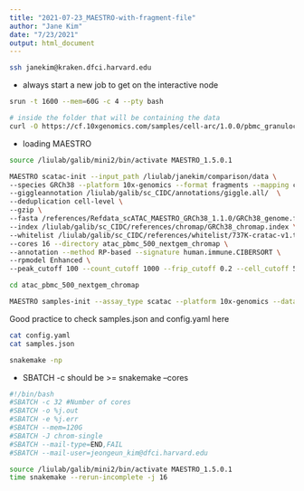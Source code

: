 ```yaml
---
title: "2021-07-23_MAESTRO-with-fragment-file"
author: "Jane Kim"
date: "7/23/2021"
output: html_document
---
```


```bash
ssh janekim@kraken.dfci.harvard.edu
```

- always start a new job to get on the interactive node
```bash
srun -t 1600 --mem=60G -c 4 --pty bash
```

```bash
# inside the folder that will be containing the data
curl -O https://cf.10xgenomics.com/samples/cell-arc/1.0.0/pbmc_granulocyte_sorted_10k/pbmc_granulocyte_sorted_10k_atac_fragments.tsv.gz
```

- loading MAESTRO
```bash
source /liulab/galib/mini2/bin/activate MAESTRO_1.5.0.1
```

```bash
MAESTRO scatac-init --input_path /liulab/janekim/comparison/data \
--species GRCh38 --platform 10x-genomics --format fragments --mapping chromap \
--giggleannotation /liulab/galib/sc_CIDC/annotations/giggle.all/  \
--deduplication cell-level \
--gzip \
--fasta /references/Refdata_scATAC_MAESTRO_GRCh38_1.1.0/GRCh38_genome.fa \
--index /liulab/galib/sc_CIDC/references/chromap/GRCh38_chromap.index \
--whitelist /liulab/galib/sc_CIDC/references/whitelist/737K-cratac-v1.txt \
--cores 16 --directory atac_pbmc_500_nextgem_chromap \
--annotation --method RP-based --signature human.immune.CIBERSORT \
--rpmodel Enhanced \
--peak_cutoff 100 --count_cutoff 1000 --frip_cutoff 0.2 --cell_cutoff 50

```


```bash
cd atac_pbmc_500_nextgem_chromap

MAESTRO samples-init --assay_type scatac --platform 10x-genomics --data_type fragment --data_dir /liulab/janekim/comparison/data
```

Good practice to check samples.json and config.yaml here

```bash
cat config.yaml
cat samples.json
```

```bash
snakemake -np
```


- SBATCH -c should be >= snakemake --cores

```bash
#!/bin/bash
#SBATCH -c 32 #Number of cores
#SBATCH -o %j.out
#SBATCH -e %j.err
#SBATCH --mem=120G
#SBATCH -J chrom-single
#SBATCH --mail-type=END,FAIL
#SBATCH --mail-user=jeongeun_kim@dfci.harvard.edu

source /liulab/galib/mini2/bin/activate MAESTRO_1.5.0.1
time snakemake --rerun-incomplete -j 16

```




